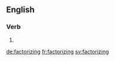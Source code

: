 ==English==

===Verb===
{{head|en}}

# {{present participle of|factorize}}

[[de:factorizing]]
[[fr:factorizing]]
[[sv:factorizing]]